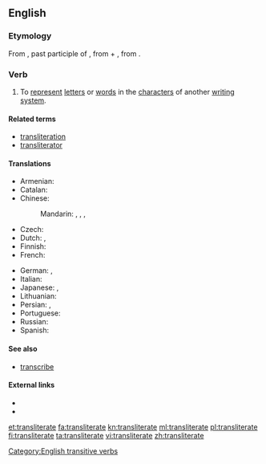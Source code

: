 ==English==

===Etymology===
From {{etyl|la|en}} {{term|transliteratum|lang=la}}, past participle of {{term|translitero|lang=la}}, from {{term|trans-||across|lang=la}} + {{term|literō|lang=la}} <!-- If "littera" is the etymon for "litero", this angle bracket is pointing the wrong: -->, from {{term|littera||letter|lang=la}}.

===Verb===
{{en-verb|transliterat|ing}}

# {{context|transitive|lang=en}} To [[represent]] [[letter]]s or [[word]]s in the [[character]]s of another [[writing system]].

====Related terms====
* [[transliteration]]
* [[transliterator]]

====Translations====
{{trans-top|to represent letters or words in the characters of another alphabet or script}}
* Armenian: {{t|hy|գրադարձել|tr=gradarjel}}
* Catalan: {{t+|ca|transliterar}}
* Chinese:
*: Mandarin: {{t+|cmn|轉寫|alt=（進行）轉寫|sc=Hani}}, {{t|cmn|转写|alt=（进行）转写|tr=[jìnxíng] zhuǎnxiě|sc=Hani}}, {{t|cmn|音譯|alt=（進行）音譯|sc=Hani}}, {{t+|cmn|音译|alt=（进行）音译|tr=[jìnxíng] yīnyì|sc=Hani}}
* Czech: {{t|cs|transliterovat}}
* Dutch: {{t+|nl|omschrijven}}, {{t|nl|translitereren}}
* Finnish: {{t+|fi|translitteroida}}
* French: {{t+|fr|translittérer}}
{{trans-mid}}
* German: {{t|de|transliterieren}}, {{t+|de|umschreiben}}
* Italian: {{t|it|traslitterare}}
* Japanese: {{t|ja|字訳|tr=じやくする, jiyaku suru|alt=字訳する|sc=Jpan}}, {{t|ja|書き写す|tr=かきうつす, kakiutsusu|sc=Jpan}}
* Lithuanian: {{t|lt|transliteruoti}}
* Persian: {{t|fa|حرف‌نویسی کردن|tr=harf-nevisi kardan|sc=fa-Arab}}, {{t|fa|نویسه‌گردانی کردن|tr=nevise-gardâni kardan|sc=fa-Arab}}
* Portuguese: {{t+|pt|transliterar}}
* Russian: {{t+|ru|транслитерировать|tr=transliterírovatʹ}}
* Spanish: {{t|es|transliterar}}
{{trans-bottom}}

====See also====
* [[transcribe]]

====External links====
* {{R:Webster 1913}}
* {{R:Century 1911}}

[[Category:English transitive verbs]]

[[et:transliterate]]
[[fa:transliterate]]
[[kn:transliterate]]
[[ml:transliterate]]
[[pl:transliterate]]
[[fi:transliterate]]
[[ta:transliterate]]
[[vi:transliterate]]
[[zh:transliterate]]